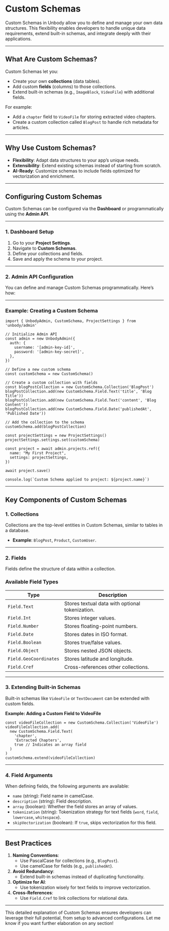 # **Custom Schemas**

Custom Schemas in Unbody allow you to define and manage your own data structures. This flexibility enables developers to handle unique data requirements, extend built-in schemas, and integrate deeply with their applications.

---

## **What Are Custom Schemas?**

Custom Schemas let you:

- Create your own **collections** (data tables).
- Add custom **fields** (columns) to those collections.
- Extend built-in schemas (e.g., `ImageBlock`, `VideoFile`) with additional fields.

For example:

- Add a `chapter` field to `VideoFile` for storing extracted video chapters.
- Create a custom collection called `BlogPost` to handle rich metadata for articles.

---

## **Why Use Custom Schemas?**

- **Flexibility**: Adapt data structures to your app’s unique needs.
- **Extensibility**: Extend existing schemas instead of starting from scratch.
- **AI-Ready**: Customize schemas to include fields optimized for vectorization and enrichment.

---

## **Configuring Custom Schemas**

Custom Schemas can be configured via the **Dashboard** or programmatically using the **Admin API**.

---

### **1. Dashboard Setup**

1. Go to your **Project Settings**.
2. Navigate to **Custom Schemas**.
3. Define your collections and fields.
4. Save and apply the schema to your project.

---

### **2. Admin API Configuration**

You can define and manage Custom Schemas programmatically. Here’s how:

---

### **Example: Creating a Custom Schema**

```tsx
import { UnbodyAdmin, CustomSchema, ProjectSettings } from 'unbody/admin'

// Initialize Admin API
const admin = new UnbodyAdmin({
  auth: {
    username: '[admin-key-id]',
    password: '[admin-key-secret]',
  },
})

// Define a new custom schema
const customSchema = new CustomSchema()

// Create a custom collection with fields
const blogPostCollection = new CustomSchema.Collection('BlogPost')
blogPostCollection.add(new CustomSchema.Field.Text('title', 'Blog Title'))
blogPostCollection.add(new CustomSchema.Field.Text('content', 'Blog Content'))
blogPostCollection.add(new CustomSchema.Field.Date('publishedAt', 'Published Date'))

// Add the collection to the schema
customSchema.add(blogPostCollection)

const projectSettings = new ProjectSettings()
projectSettings.settings.set(customSchema)

const project = await admin.projects.ref({
  name: "My First Project",
  settings: projectSettings,
})

await project.save()

console.log(`Custom Schema applied to project: ${project.name}`)

```

---

## **Key Components of Custom Schemas**

### **1. Collections**

Collections are the top-level entities in Custom Schemas, similar to tables in a database.

- **Example**: `BlogPost`, `Product`, `CustomUser`.

---

### **2. Fields**

Fields define the structure of data within a collection.

### **Available Field Types**

| Type | Description |
| --- | --- |
| `Field.Text` | Stores textual data with optional tokenization. |
| `Field.Int` | Stores integer values. |
| `Field.Number` | Stores floating-point numbers. |
| `Field.Date` | Stores dates in ISO format. |
| `Field.Boolean` | Stores true/false values. |
| `Field.Object` | Stores nested JSON objects. |
| `Field.GeoCoordinates` | Stores latitude and longitude. |
| `Field.Cref` | Cross-references other collections. |

---

### **3. Extending Built-in Schemas**

Built-in schemas like `VideoFile` or `TextDocument` can be extended with custom fields.

**Example: Adding a Custom Field to VideoFile**

```tsx
const videoFileCollection = new CustomSchema.Collection('VideoFile')
videoFileCollection.add(
  new CustomSchema.Field.Text(
    'chapter',
    'Extracted Chapters',
    true // Indicates an array field
  )
)
customSchema.extend(videoFileCollection)

```

---

### **4. Field Arguments**

When defining fields, the following arguments are available:

- `name` (string): Field name in camelCase.
- `description` (string): Field description.
- `array` (boolean): Whether the field stores an array of values.
- `tokenization` (string): Tokenization strategy for text fields (`word`, `field`, `lowercase`, `whitespace`).
- `skipVectorization` (boolean): If `true`, skips vectorization for this field.

---

## **Best Practices**

1. **Naming Conventions**:
    - Use PascalCase for collections (e.g., `BlogPost`).
    - Use camelCase for fields (e.g., `publishedAt`).
2. **Avoid Redundancy**:
    - Extend built-in schemas instead of duplicating functionality.
3. **Optimize for AI**:
    - Use tokenization wisely for text fields to improve vectorization.
4. **Cross-References**:
    - Use `Field.Cref` to link collections for relational data.

---

This detailed explanation of Custom Schemas ensures developers can leverage their full potential, from setup to advanced configurations. Let me know if you want further elaboration on any section!